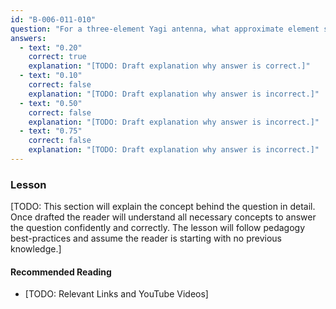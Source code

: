 ```yaml
---
id: "B-006-011-010"
question: "For a three-element Yagi antenna, what approximate element spacing (in wavelengths) provides the best compromise between gain and front-to-back ratio?"
answers:
  - text: "0.20"
    correct: true
    explanation: "[TODO: Draft explanation why answer is correct.]"
  - text: "0.10"
    correct: false
    explanation: "[TODO: Draft explanation why answer is incorrect.]"
  - text: "0.50"
    correct: false
    explanation: "[TODO: Draft explanation why answer is incorrect.]"
  - text: "0.75"
    correct: false
    explanation: "[TODO: Draft explanation why answer is incorrect.]"
---
```


### Lesson

[TODO: This section will explain the concept behind the question in detail. Once drafted the reader will understand all necessary concepts to answer the question confidently and correctly. The lesson will follow pedagogy best-practices and assume the reader is starting with no previous knowledge.]

#### Recommended Reading

- [TODO: Relevant Links and YouTube Videos]
